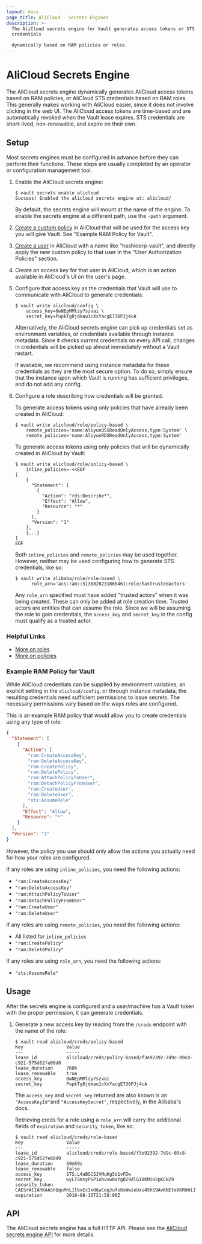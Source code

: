 ```yaml
---
layout: docs
page_title: AliCloud - Secrets Engines
description: >-
  The AliCloud secrets engine for Vault generates access tokens or STS
  credentials

  dynamically based on RAM policies or roles.
---
```


# AliCloud Secrets Engine

The AliCloud secrets engine dynamically generates AliCloud access tokens based on RAM
policies, or AliCloud STS credentials based on RAM roles. This generally
makes working with AliCloud easier, since it does not involve clicking in the web UI.
The AliCloud access tokens are time-based and are automatically revoked when the Vault
lease expires. STS credentials are short-lived, non-renewable, and expire on their own.

## Setup

Most secrets engines must be configured in advance before they can perform their
functions. These steps are usually completed by an operator or configuration
management tool.

1. Enable the AliCloud secrets engine:

   ```text
   $ vault secrets enable alicloud
   Success! Enabled the alicloud secrets engine at: alicloud/
   ```

   By default, the secrets engine will mount at the name of the engine. To
   enable the secrets engine at a different path, use the `-path` argument.

1. [Create a custom policy](https://www.alibabacloud.com/help/doc-detail/28640.htm)
   in AliCloud that will be used for the access key you will give Vault. See "Example
   RAM Policy for Vault".

1. [Create a user](https://www.alibabacloud.com/help/faq-detail/28637.htm) in AliCloud
   with a name like "hashicorp-vault", and directly apply the new custom policy to that user
   in the "User Authorization Policies" section.

1. Create an access key for that user in AliCloud, which is an action available in
   AliCloud's UI on the user's page.

1. Configure that access key as the credentials that Vault will use to communicate with
   AliCloud to generate credentials:

   ```text
   $ vault write alicloud/config \
       access_key=0wNEpMMlzy7szvai \
       secret_key=PupkTg8jdmau1cXxYacgE736PJj4cA
   ```

   Alternatively, the AliCloud secrets engine can pick up credentials set as environment variables,
   or credentials available through instance metadata. Since it checks current credentials on every API call,
   changes in credentials will be picked up almost immediately without a Vault restart.

   If available, we recommend using instance metadata for these credentials as they are the most
   secure option. To do so, simply ensure that the instance upon which Vault is running has sufficient
   privileges, and do not add any config.

1. Configure a role describing how credentials will be granted.

   To generate access tokens using only policies that have already been created in AliCloud:

   ```text
   $ vault write alicloud/role/policy-based \
       remote_policies='name:AliyunOSSReadOnlyAccess,type:System' \
       remote_policies='name:AliyunRDSReadOnlyAccess,type:System'
   ```

   To generate access tokens using only policies that will be dynamically created in AliCloud by
   Vault:

   ```text
   $ vault write alicloud/role/policy-based \
       inline_policies=-<<EOF
   [
       {
         "Statement": [
           {
             "Action": "rds:Describe*",
             "Effect": "Allow",
             "Resource": "*"
           }
         ],
         "Version": "1"
       },
       {...}
   ]
   EOF
   ```

   Both `inline_policies` and `remote_policies` may be used together. However, neither may be
   used configuring how to generate STS credentials, like so:

   ```text
   $ vault write alibaba/role/role-based \
         role_arn='acs:ram::5138828231865461:role/hastrustedactors'
   ```

   Any `role_arn` specified must have added "trusted actors" when it was being created. These
   can only be added at role creation time. Trusted actors are entities that can assume the role.
   Since we will be assuming the role to gain credentials, the `access_key` and `secret_key` in
   the config must qualify as a trusted actor.

### Helpful Links

- [More on roles](https://www.alibabacloud.com/help/doc-detail/28649.htm)
- [More on policies](https://www.alibabacloud.com/help/doc-detail/28652.htm)

### Example RAM Policy for Vault

While AliCloud credentials can be supplied by environment variables, an explicit
setting in the `alicloud/config`, or through instance metadata, the resulting
credentials need sufficient permissions to issue secrets. The necessary permissions
vary based on the ways roles are configured.

This is an example RAM policy that would allow you to create credentials using
any type of role:

```json
{
  "Statement": [
    {
      "Action": [
        "ram:CreateAccessKey",
        "ram:DeleteAccessKey",
        "ram:CreatePolicy",
        "ram:DeletePolicy",
        "ram:AttachPolicyToUser",
        "ram:DetachPolicyFromUser",
        "ram:CreateUser",
        "ram:DeleteUser",
        "sts:AssumeRole"
      ],
      "Effect": "Allow",
      "Resource": "*"
    }
  ],
  "Version": "1"
}
```

However, the policy you use should only allow the actions you actually need
for how your roles are configured.

If any roles are using `inline_policies`, you need the following actions:

- `"ram:CreateAccessKey"`
- `"ram:DeleteAccessKey"`
- `"ram:AttachPolicyToUser"`
- `"ram:DetachPolicyFromUser"`
- `"ram:CreateUser"`
- `"ram:DeleteUser"`

If any roles are using `remote_policies`, you need the following actions:

- All listed for `inline_policies`
- `"ram:CreatePolicy"`
- `"ram:DeletePolicy"`

If any roles are using `role_arn`, you need the following actions:

- `"sts:AssumeRole"`

## Usage

After the secrets engine is configured and a user/machine has a Vault token with
the proper permission, it can generate credentials.

1. Generate a new access key by reading from the `/creds` endpoint with the name
   of the role:

   ```text
   $ vault read alicloud/creds/policy-based
   Key                Value
   ---                -----
   lease_id           alicloud/creds/policy-based/f3e92392-7d9c-09c8-c921-575d62fe80d8
   lease_duration     768h
   lease_renewable    true
   access_key         0wNEpMMlzy7szvai
   secret_key         PupkTg8jdmau1cXxYacgE736PJj4cA
   ```

   The `access_key` and `secret_key` returned are also known is an
   `"AccessKeyId"`and `"AccessKeySecret"`, respectively, in the Alibaba's
   docs.

   Retrieving creds for a role using a `role_arn` will carry the additional
   fields of `expiration` and `security_token`, like so:

   ```text
   $ vault read alicloud/creds/role-based
   Key                Value
   ---                -----
   lease_id           alicloud/creds/role-based/f3e92392-7d9c-09c8-c921-575d62fe80d9
   lease_duration     59m59s
   lease_renewable    false
   access_key         STS.L4aBSCSJVMuKg5U1vFDw
   secret_key         wyLTSmsyPGP1ohvvw8xYgB29dlGI8KMiH2pKCNZ9
   security_token     CAESrAIIARKAAShQquMnLIlbvEcIxO6wCoqJufs8sWwieUxu45hS9AvKNEte8KRUWiJWJ6Y+YHAPgNwi7yfRecMFydL2uPOgBI7LDio0RkbYLmJfIxHM2nGBPdml7kYEOXmJp2aDhbvvwVYIyt/8iES/R6N208wQh0Pk2bu+/9dvalp6wOHF4gkFGhhTVFMuTDRhQlNDU0pWTXVLZzVVMXZGRHciBTQzMjc0KgVhbGljZTCpnJjwySk6BlJzYU1ENUJuCgExGmkKBUFsbG93Eh8KDEFjdGlvbkVxdWFscxIGQWN0aW9uGgcKBW9zczoqEj8KDlJlc291cmNlRXF1YWxzEghSZXNvdXJjZRojCiFhY3M6b3NzOio6NDMyNzQ6c2FtcGxlYm94L2FsaWNlLyo=
   expiration         2018-08-15T21:58:00Z
   ```

## API

The AliCloud secrets engine has a full HTTP API. Please see the
[AliCloud secrets engine API](/api/secret/alicloud) for more
details.
